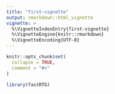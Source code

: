 ```yaml
---
title: "first-vignette"
output: rmarkdown::html_vignette
vignette: >
  %\VignetteIndexEntry{first-vignette}
  %\VignetteEngine{knitr::rmarkdown}
  %\VignetteEncoding{UTF-8}
---
```


```r
knitr::opts_chunk$set(
  collapse = TRUE,
  comment = "#>"
)
```

```r
library(fastRTG)
```
